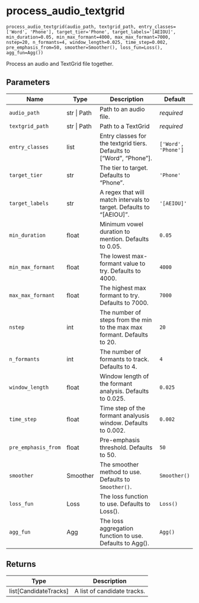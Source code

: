 # process_audio_textgrid { #fasttrackpy.process_audio_textgrid }

`process_audio_textgrid(audio_path, textgrid_path, entry_classes=['Word', 'Phone'], target_tier='Phone', target_labels='[AEIOU]', min_duration=0.05, min_max_formant=4000, max_max_formant=7000, nstep=20, n_formants=4, window_length=0.025, time_step=0.002, pre_emphasis_from=50, smoother=Smoother(), loss_fun=Loss(), agg_fun=Agg())`

Process an audio and TextGrid file together.

## Parameters

| Name                | Type        | Description                                                               | Default             |
|---------------------|-------------|---------------------------------------------------------------------------|---------------------|
| `audio_path`        | str \| Path | Path to an audio file.                                                    | _required_          |
| `textgrid_path`     | str \| Path | Path to a TextGrid                                                        | _required_          |
| `entry_classes`     | list        | Entry classes for the textgrid tiers.  Defaults to ["Word", "Phone"].     | `['Word', 'Phone']` |
| `target_tier`       | str         | The tier to target.  Defaults to "Phone".                                 | `'Phone'`           |
| `target_labels`     | str         | A regex that will match intervals to target.  Defaults to "[AEIOU]".      | `'[AEIOU]'`         |
| `min_duration`      | float       | Minimum vowel duration to mention. Defaults to 0.05.                      | `0.05`              |
| `min_max_formant`   | float       | The lowest max-formant value to try.  Defaults to 4000.                   | `4000`              |
| `max_max_formant`   | float       | The highest max formant to try.  Defaults to 7000.                        | `7000`              |
| `nstep`             | int         | The number of steps from the min to the max max formant.  Defaults to 20. | `20`                |
| `n_formants`        | int         | The number of formants to track. Defaults to 4.                           | `4`                 |
| `window_length`     | float       | Window length of the formant analysis.  Defaults to 0.025.                | `0.025`             |
| `time_step`         | float       | Time step of the formant analyusis window.  Defaults to 0.002.            | `0.002`             |
| `pre_emphasis_from` | float       | Pre-emphasis threshold.  Defaults to 50.                                  | `50`                |
| `smoother`          | Smoother    | The smoother method to use.  Defaults to `Smoother()`.                    | `Smoother()`        |
| `loss_fun`          | Loss        | The loss function to use.  Defaults to Loss().                            | `Loss()`            |
| `agg_fun`           | Agg         | The loss aggregation function to use.  Defaults to Agg().                 | `Agg()`             |

## Returns

| Type                    | Description                 |
|-------------------------|-----------------------------|
| list\[CandidateTracks\] | A list of candidate tracks. |